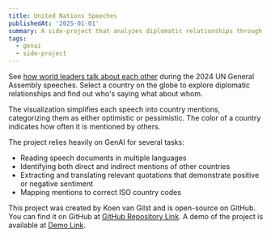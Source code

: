```yaml
---
title: United Nations Speeches
publishedAt: '2025-01-01'
summary: A side-project that analyzes diplomatic relationships through speeches during the 2024 UN General Assembly.
tags:
  - genai
  - side-project
---
```


See [how world leaders talk about each other](https://un-speeches.koenvangilst.nl) during the 2024 UN General Assembly speeches. Select a country on the globe to explore diplomatic relationships and find out who's saying what about whom.

The visualization simplifies each speech into country mentions, categorizing them as either optimistic or pessimistic. The color of a country indicates how often it is mentioned by others.

The project relies heavily on GenAI for several tasks:

- Reading speech documents in multiple languages
- Identifying both direct and indirect mentions of other countries
- Extracting and translating relevant quotations that demonstrate positive or negative sentiment
- Mapping mentions to correct ISO country codes

This project was created by Koen van Gilst and is open-source on GitHub. You can find it on GitHub at [GitHub Repository Link](https://github.com/vnglst/un-speeches). A demo of the project is available at [Demo Link](https://un-speeches.koenvangilst.nl/).